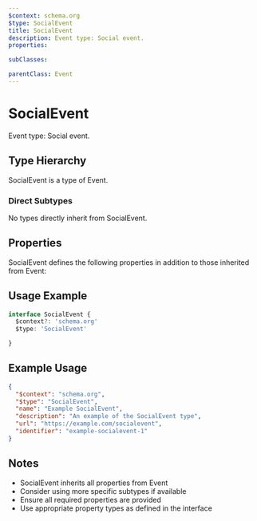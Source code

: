 ```yaml
---
$context: schema.org
$type: SocialEvent
title: SocialEvent
description: Event type: Social event.
properties:

subClasses:

parentClass: Event
---
```


# SocialEvent

Event type: Social event.

## Type Hierarchy

SocialEvent is a type of Event.

### Direct Subtypes

No types directly inherit from SocialEvent.

## Properties

SocialEvent defines the following properties in addition to those inherited from Event:



## Usage Example

```typescript
interface SocialEvent {
  $context?: 'schema.org'
  $type: 'SocialEvent'

}
```

## Example Usage

```json
{
  "$context": "schema.org",
  "$type": "SocialEvent",
  "name": "Example SocialEvent",
  "description": "An example of the SocialEvent type",
  "url": "https://example.com/socialevent",
  "identifier": "example-socialevent-1"
}
```

## Notes

- SocialEvent inherits all properties from Event
- Consider using more specific subtypes if available
- Ensure all required properties are provided
- Use appropriate property types as defined in the interface
